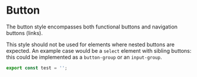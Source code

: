 # Button

The button style encompasses both functional buttons and navigation buttons (links).

This style should not be used for elements where nested buttons are expected. An example case would
be a `select` element with sibling buttons: this could be implemented as a `button-group` or an
`input-group`.

```ts
export const test = '';
```
